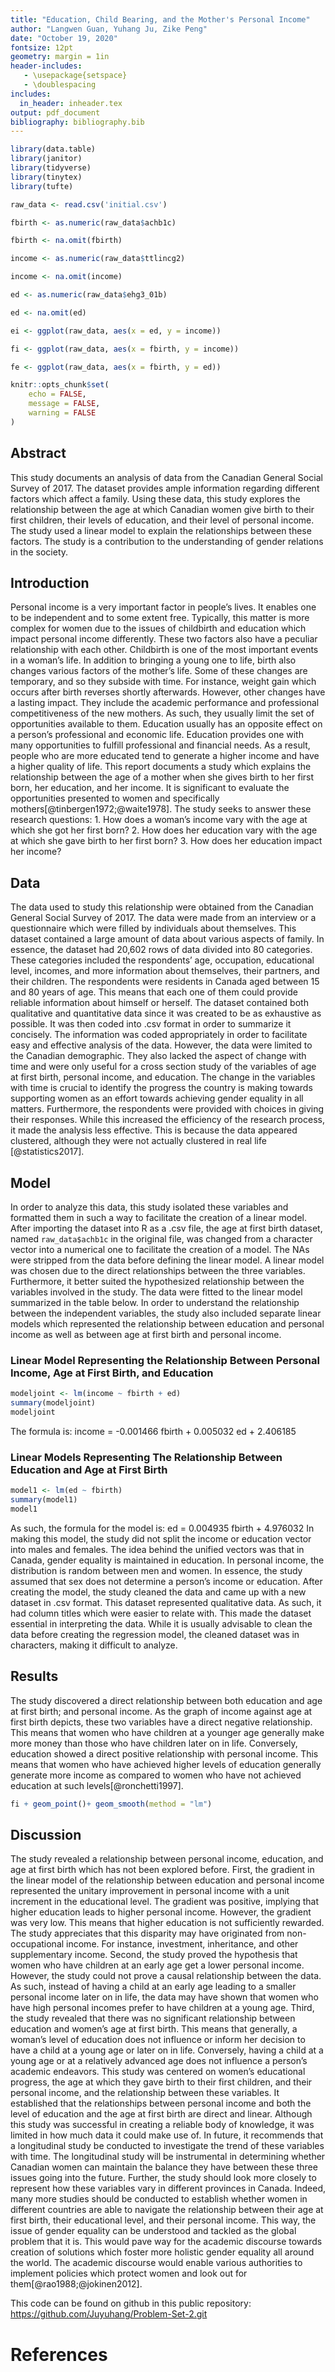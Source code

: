 ---
title: "Education, Child Bearing, and the Mother's Personal Income"
author: "Langwen Guan, Yuhang Ju, Zike Peng"
date: "October 19, 2020"
fontsize: 12pt
geometry: margin = 1in
header-includes:
   - \usepackage{setspace}
   - \doublespacing
includes:
  in_header: inheader.tex
output: pdf_document
bibliography: bibliography.bib
---

```{r setup, include=FALSE}
library(data.table)
library(janitor)
library(tidyverse)
library(tinytex)
library(tufte)

raw_data <- read.csv('initial.csv')

fbirth <- as.numeric(raw_data$achb1c)

fbirth <- na.omit(fbirth)

income <- as.numeric(raw_data$ttlincg2)

income <- na.omit(income)

ed <- as.numeric(raw_data$ehg3_01b)

ed <- na.omit(ed)

ei <- ggplot(raw_data, aes(x = ed, y = income))

fi <- ggplot(raw_data, aes(x = fbirth, y = income))

fe <- ggplot(raw_data, aes(x = fbirth, y = ed))

knitr::opts_chunk$set(
	echo = FALSE,
	message = FALSE,
	warning = FALSE
)
```
\newpage
## Abstract

This study documents an analysis of data from the Canadian General Social Survey of 2017. The dataset provides ample information regarding different factors which affect a family. Using these data, this study explores the relationship between the age at which Canadian women give birth to their first children, their levels of education, and their level of personal income. The study used a linear model to explain the relationships between these factors. The study is a contribution to the understanding of gender relations in the society. 

\newpage
## Introduction

Personal income is a very important factor in people’s lives. It enables one to be independent and to some extent free. Typically, this matter is more complex for women due to the issues of childbirth and education which impact personal income differently. These two factors also have a peculiar relationship with each other. Childbirth is one of the most important events in a woman’s life. In addition to bringing a young one to life, birth also changes various factors of the mother’s life. Some of these changes are temporary, and so they subside with time. For instance, weight gain which occurs after birth reverses shortly afterwards. However, other changes have a lasting impact. They include the academic performance and professional competitiveness of the new mothers. As such, they usually limit the set of opportunities available to them. Education usually has an opposite effect on a person’s professional and economic life. Education provides one with many opportunities to fulfill professional and financial needs. As a result, people who are more educated tend to generate a higher income and have a higher quality of life. This report documents a study which explains the relationship between the age of a mother when she gives birth to her first born, her education, and her income. It is significant to evaluate the opportunities presented to women and specifically mothers[@tinbergen1972;@waite1978]. The study seeks to answer these research questions:
1.	How does a woman's income vary with the age at which she got her first born?
2.	How does her education vary with the age at which she gave birth to her first born?
3.	How does her education impact her income?

## Data

The data used to study this relationship were obtained from the Canadian General Social Survey of 2017. The data were made from an interview or a questionnaire which were filled by individuals about themselves. This dataset contained a large amount of data about various aspects of family. In essence, the dataset had 20,602 rows of data divided into 80 categories. These categories included the respondents’ age, occupation, educational level, incomes, and more information about themselves, their partners, and their children. The respondents were residents in Canada aged between 15 and 80 years of age. This means that each one of them could provide reliable information about himself or herself. The dataset contained both qualitative and quantitative data since it was created to be as exhaustive as possible. It was then coded into .csv format in order to summarize it concisely. The information was coded appropriately in order to facilitate easy and effective analysis of the data. However, the data were limited to the Canadian demographic. They also lacked the aspect of change with time and were only useful for a cross section study of the variables of age at first birth, personal income, and education. The change in the variables with time is crucial to identify the progress the country is making towards supporting women as an effort towards achieving gender equality in all matters. Furthermore, the respondents were provided with choices in giving their responses. While this increased the efficiency of the research process, it made the analysis less effective. This is because the data appeared clustered, although they were not actually clustered in real life [@statistics2017]. 

## Model

In order to analyze this data, this study isolated these variables and formatted them in such a way to facilitate the creation of a linear model. After importing the dataset into R as a .csv file, the age at first birth dataset, named ``` raw_data$achb1c``` in the original file, was changed from a character vector into a numerical one to facilitate the creation of a model. The NAs were stripped from the data before defining the linear model. A linear model was chosen due to the direct relationships between the three variables. Furthermore, it better suited the hypothesized relationship between the variables involved in the study. The data were fitted to the linear model summarized in the table below. In order to understand the relationship between the independent variables, the study also included separate linear models which represented the relationship between education and personal income as well as between age at first birth and personal income. 

### Linear Model Representing the Relationship Between Personal Income, Age at First Birth, and Education
```{r}
modeljoint <- lm(income ~ fbirth + ed)
summary(modeljoint)
modeljoint
```
The formula is:
\newline
income = -0.001466 fbirth + 0.005032 ed + 2.406185
\newline

### Linear Models Representing The Relationship Between Education and Age at First Birth
```{r}
model1 <- lm(ed ~ fbirth)
summary(model1)
model1
```
As such, the formula for the model is:
\newline
ed = 0.004935 fbirth + 4.976032
\newline
In making this model, the study did not split the income or education vector into males and females. The idea behind the unified vectors was that in Canada, gender equality is maintained in education. In personal income, the distribution is random between men and women. In essence, the study assumed that sex does not determine a person's income or education. After creating the model, the study cleaned the data and came up with a new dataset in .csv format. This dataset represented qualitative data. As such, it had column titles which were easier to relate with. This made the dataset essential in interpreting the data. While it is usually advisable to clean the data before creating the regression model, the cleaned dataset was in characters, making it difficult to analyze. 

## Results
The study discovered a direct relationship between both education and age at first birth; and personal income. As the graph of income against age at first birth depicts, these two variables have a direct negative relationship. This means that women who have children at a younger age generally make more money than those who have children later on in life. Conversely, education showed a direct positive relationship with personal income. This means that women who have achieved higher levels of education generally generate more income as compared to women who have not achieved education at such levels[@ronchetti1997]. 
 
```{r fig-margin, fig.margin=TRUE}
fi + geom_point()+ geom_smooth(method = "lm")
```
 
## Discussion

The study revealed a relationship between personal income, education, and age at first birth which has not been explored before. First, the gradient in the linear model of the relationship between education and personal income represented the unitary improvement in personal income with a unit increment in the educational level. The gradient was positive, implying that higher education leads to higher personal income. However, the gradient was very low. This means that higher education is not sufficiently rewarded. The study appreciates that this disparity may have originated from non-occupational income. For instance, investment, inheritance, and other supplementary income. Second, the study proved the hypothesis that women who have children at an early age get a lower personal income. However, the study could not prove a causal relationship between the data. As such, instead of having a child at an early age leading to a smaller personal income later on in life, the data may have shown that women who have high personal incomes prefer to have children at a young age. Third, the study revealed that there was no significant relationship between education and women's age at first birth. This means that generally, a woman's level of education does not influence or inform her decision to have a child at a young age or later on in life. Conversely, having a child at a young age or at a relatively advanced age does not influence a person's academic endeavors. 
This study was centered on women's educational progress, the age at which they gave birth to their first children, and their personal income, and the relationship between these variables. It established that the relationships between personal income and both the level of education and the age at first birth are direct and linear. Although this study was successful in creating a reliable body of knowledge, it was limited in how much data it could make use of. In future, it recommends that a longitudinal study be conducted to investigate the trend of these variables with time. The longitudinal study will be instrumental in determining whether Canadian women can maintain the balance they have between these three issues going into the future. Further, the study should look more closely to represent how these variables vary in different provinces in Canada. Indeed, many more studies should be conducted to establish whether women in different countries are able to navigate the relationship between their age at first birth, their educational level, and their personal income. This way, the issue of gender equality can be understood and tackled as the global problem that it is. This would pave way for the academic discourse towards creation of solutions which foster more holistic gender equality all around the world. The academic discourse would enable various authorities to implement policies which protect women and look out for them[@rao1988;@jokinen2012]. 

This code can be found on github in this public repository: <https://github.com/Juyuhang/Problem-Set-2.git>

\newpage
# References
